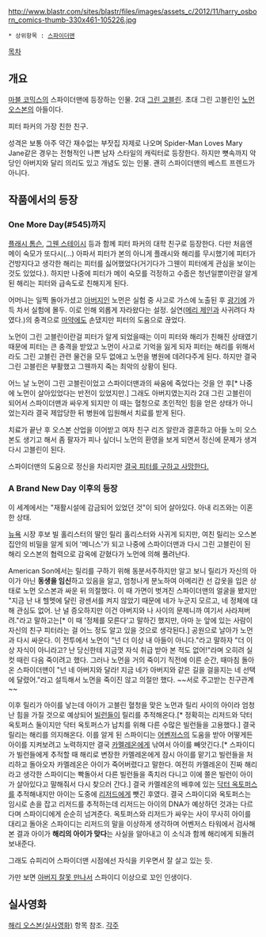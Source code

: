 http://www.blastr.com/sites/blastr/files/images/assets_c/2012/11/harry_osborn_comics-thumb-330x461-105226.jpg
 * 상위항목 : [[스파이더맨]]

[[목차]]
== 개요 ==
[[마블 코믹스]]의 스파이더맨에 등장하는 인물.
2대 [[그린 고블린]]. 초대 그린 고블린인 [[노먼 오스본]]의 아들이다.

피터 파커의 가장 친한 친구.

성격은 보통 아주 약간 재수없는 부잣집 자제로 나오며 Spider-Man Loves Mary Jane같은 경우는 전형적인 나쁜 남자 스타일의 캐릭터로 등장한다. 하지만 뼛속까지 악당인 아버지와 달리 의리도 있고 개념도 있는 인물. 괜히 스파이더맨의 베스트 프렌드가 아니다.

== 작품에서의 등장 ==
=== One More Day(#545)까지 ===
[[플래시 톰슨]], [[그웬 스테이시]] 등과 함께 피터 파커의 대학 친구로 등장한다. 다만 처음엔 메이 숙모가 또다시(...) 아파서 피터가 본의 아니게 플래시와 해리를 무시했기에 피터가 건방지다고 생각한 해리는 피터를 싫어했었다(거기다가 그웬이 피터에게 관심을 보이는 것도 있었다.). 하지만 나중에 피터가 메이 숙모를 걱정하고 수줍은 청년일뿐이란걸 알게된 해리는 피터와 급속도로 친해지게 된다.

어머니는 일찍 돌아가셨고 [[아버지]]인 노먼은 실험 중 사고로 가스에 노출된 후 [[광기]]에 가득 차서 실험에 몰두. 이로 인해 외롭게 자라왔다는 설정. 실연([[메리 제인]]과 사귀려다 차였다.)의 충격으로 [[마약]]에도 손댔지만 피터의 도움으로 끊었다.

노먼이 그린 고블린이란걸 피터가 알게 되었을때는 이미 피터와 해리가 친해진 상태였기 때문에 피터는 큰 충격을 받았고 노먼이 사고로 기억을 잃게 되자 피터는 해리를 위해서라도 그린 고블린 관련 물건을 모두 없애고 노먼을 병원에 데려다주게 된다. 하지만 결국 그린 고블린은 부활했고 그웬까지 죽는 최악의 상황이 된다.

어느 날 노먼이 그린 고블린이었고 스파이더맨과의 싸움에 죽었다는 것을 안 후[* 나중에 노먼이 살아있었다는 반전이 있었지만.] 그래도 아버지였는지라 2대 그린 고블린이 되어서 스파이더맨과 싸우게 되지만 이 때는 혈청으로 초인적인 힘을 얻은 상태가 아니었는지라 결국 제압당한 뒤 병원에 입원해서 치료를 받게 된다.

치료가 끝난 후 오스본 산업을 이어받고 여자 친구 리즈 알란과 결혼하고 아들 노미 오스본도 생기고 해서 좀 팔자가 피나 싶더니 노먼의 환영을 보게 되면서 정신에 문제가 생겨 다시 고블린이 된다.

스파이더맨의 도움으로 정신을 차리지만 [http://redviolet.egloos.com/3190825 결국 피터를 구하고 사망한다.]

=== A Brand New Day 이후의 등장 ===
이 세계에서는 "재활시설에 감금되어 있었던 것"이 되어 살아있다. 아내 리즈와는 이혼한 상태.

[[뉴욕]] 시장 후보 빌 홀리스터의 딸인 릴리 홀리스터와 사귀게 되지만, 여친 릴리는 오스본 집안의 비밀을 알게 되어 '메니스'가 되고 나중에 스파이더맨과 다시 그린 고블린이 된 해리 오스본의 협력으로 감옥에 갇혔다가 노먼에 의해 풀려난다.

American Son에서는 릴리를 구하기 위해 동분서주하지만 알고 보니 릴리가 자신의 아이가 아닌 '''동생을 임신'''하고 있음을 알고, 엄청나게 분노하여 아메리칸 선 갑옷을 입은 상태로 노먼 오스본과 싸운 뒤 의절했다. 이 때 가면이 벗겨진 스파이더맨의 얼굴을 봤지만 "지금 난 내 헬멧에 달린 광센서를 켜지 않았기 때문에 네가 누군지 모르고, 네 정체에 대해 관심도 없어. 난 널 증오하지만 이건 아버지와 나 사이의 문제니까 여기서 사라져버려."라고 말하고는[* 이 때 '정체를 모른다'고 말하긴 했지만, 아마 눈 앞에 있는 사람이 자신의 친구 피터라는 걸 어느 정도 알고 있을 것으로 생각된다.] 공원으로 날아가 노먼과 다시 싸운다. 이 전투에서 노먼이 "넌 더 이상 내 아들이 아니다."라고 말하자 "더 이상 자식이 아니라고? 난 당신한테 지금껏 자식 취급 받아 본 적도 없어!"라며 오히려 실컷 때린 다음 죽이려고 했다. 그러나 노먼을 거의 죽이기 직전에 이른 순간, 때마침 돌아온 스파이더맨이 "넌 네 아버지와 달라! 지금 네가 아버지와 같은 길을 걸을지는 네 선택에 달렸어."라고 설득해서 노먼을 죽이진 않고 의절만 했다. ~~서로 주고받는 친구관계~~

이후 릴리가 아이를 낳는데 아이가 고블린 혈청을 맞은 노먼과 릴리 사이의 아이라 엄청난 힘을 가질 것으로 예상되어 [[빌런]]들이 릴리를 추적해온다.[* 정확히는 리저드와 닥터 옥토퍼스 둘이지만 닥터 옥토퍼스가 납치를 위해 다른 수많은 빌런들을 고용했다.] 결국 릴리는 해리를 의지해온다. 이를 알게 된 스파이디는 [[어벤저스]]의 도움을 받아 어떻게든 아이를 지켜보려고 노력하지만 결국 [[카멜레온]]에게 낚여서 아이를 빼앗긴다.[* 스파이디가 빌런들에게 추적할 때 해리로 변장한 카멜레온에게 잠시 아이를 맡기고 빌런들을 처리하고 돌아오자 카멜레온은 아이가 죽어버렸다고 말한다. 여전히 카멜레온이 진짜 해리라고 생각한 스파이디는 빡돌아서 다른 빌런들을 족치러 다니고 이에 쫄은 빌런이 아이가 살아있다고 말해줘서 다시 찾으러 간다.] 결국 카멜레온의 배후에 있는 [[닥터 옥토퍼스]]를 추적해내지만 아이는 도중에 [[리저드]]에게 뺏긴 후였다. 결국 스파이디와 옥토퍼스는 임시로 손을 잡고 리저드를 추적하는데 리저드는 아이의 DNA가 예상하던 것과는 다르다며 스파이디에게 순순히 넘겨준다. 옥토퍼스와 리저드가 싸우는 사이 무사히 아이를 대리고 돌아온 스파이디는 리저드의 말을 이상하게 생각하며 어벤저스 타워에서 검사해본 결과 아이가 '''해리의 아이가 맞다'''는 사실을 알아내고 이 소식과 함께 해리에게 되돌려 보내준다.

그래도 슈피리어 스파이더맨 시점에선 자식을 키우면서 잘 살고 있는 듯.

가만 보면 [[혈연 때문에 개고생|아버지 잘못 만나서]] 스파이디 이상으로 꼬인 인생이다.

== 실사영화 ==
[[해리 오스본(실사영화)]] 항목 참조.
[[각주]]
